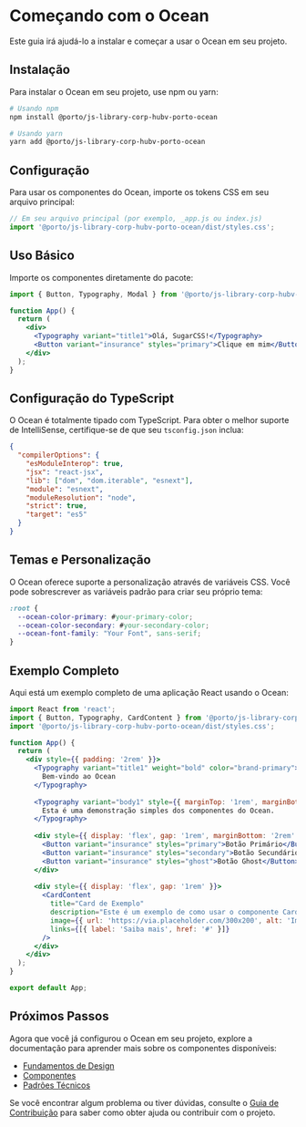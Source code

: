 

<Meta title="Components/GettingStarted" />

# Começando com o Ocean

Este guia irá ajudá-lo a instalar e começar a usar o Ocean em seu projeto.

## Instalação

Para instalar o Ocean em seu projeto, use npm ou yarn:

```bash
# Usando npm
npm install @porto/js-library-corp-hubv-porto-ocean

# Usando yarn
yarn add @porto/js-library-corp-hubv-porto-ocean
```

## Configuração

Para usar os componentes do Ocean, importe os tokens CSS em seu arquivo principal:

```javascript
// Em seu arquivo principal (por exemplo, _app.js ou index.js)
import '@porto/js-library-corp-hubv-porto-ocean/dist/styles.css';
```

## Uso Básico

Importe os componentes diretamente do pacote:

```jsx
import { Button, Typography, Modal } from '@porto/js-library-corp-hubv-porto-ocean';

function App() {
  return (
    <div>
      <Typography variant="title1">Olá, SugarCSS!</Typography>
      <Button variant="insurance" styles="primary">Clique em mim</Button>
    </div>
  );
}
```

## Configuração do TypeScript

O Ocean é totalmente tipado com TypeScript. Para obter o melhor suporte de IntelliSense, certifique-se de que seu `tsconfig.json` inclua:

```json
{
  "compilerOptions": {
    "esModuleInterop": true,
    "jsx": "react-jsx",
    "lib": ["dom", "dom.iterable", "esnext"],
    "module": "esnext",
    "moduleResolution": "node",
    "strict": true,
    "target": "es5"
  }
}
```

## Temas e Personalização

O Ocean oferece suporte a personalização através de variáveis CSS. Você pode sobrescrever as variáveis padrão para criar seu próprio tema:

```css
:root {
  --ocean-color-primary: #your-primary-color;
  --ocean-color-secondary: #your-secondary-color;
  --ocean-font-family: "Your Font", sans-serif;
}
```

## Exemplo Completo

Aqui está um exemplo completo de uma aplicação React usando o Ocean:

```jsx
import React from 'react';
import { Button, Typography, CardContent } from '@porto/js-library-corp-hubv-porto-ocean';
import '@porto/js-library-corp-hubv-porto-ocean/dist/styles.css';

function App() {
  return (
    <div style={{ padding: '2rem' }}>
      <Typography variant="title1" weight="bold" color="brand-primary">
        Bem-vindo ao Ocean
      </Typography>
      
      <Typography variant="body1" style={{ marginTop: '1rem', marginBottom: '2rem' }}>
        Esta é uma demonstração simples dos componentes do Ocean.
      </Typography>
      
      <div style={{ display: 'flex', gap: '1rem', marginBottom: '2rem' }}>
        <Button variant="insurance" styles="primary">Botão Primário</Button>
        <Button variant="insurance" styles="secondary">Botão Secundário</Button>
        <Button variant="insurance" styles="ghost">Botão Ghost</Button>
      </div>
      
      <div style={{ display: 'flex', gap: '1rem' }}>
        <CardContent
          title="Card de Exemplo"
          description="Este é um exemplo de como usar o componente CardContent do Ocean."
          image={{ url: 'https://via.placeholder.com/300x200', alt: 'Imagem de exemplo' }}
          links={[{ label: 'Saiba mais', href: '#' }]}
        />
      </div>
    </div>
  );
}

export default App;
```

## Próximos Passos

Agora que você já configurou o Ocean em seu projeto, explore a documentação para aprender mais sobre os componentes disponíveis:

- [Fundamentos de Design](./foundations/)
- [Componentes](./components/)
- [Padrões Técnicos](./technical-patterns.md)

Se você encontrar algum problema ou tiver dúvidas, consulte o [Guia de Contribuição](./contributing.md) para saber como obter ajuda ou contribuir com o projeto.



